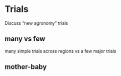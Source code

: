 ```r

```

# Trials

Discuss "new agronomy" trials

## many vs few 

many simple trials across regions vs a few major trials


## mother-baby




